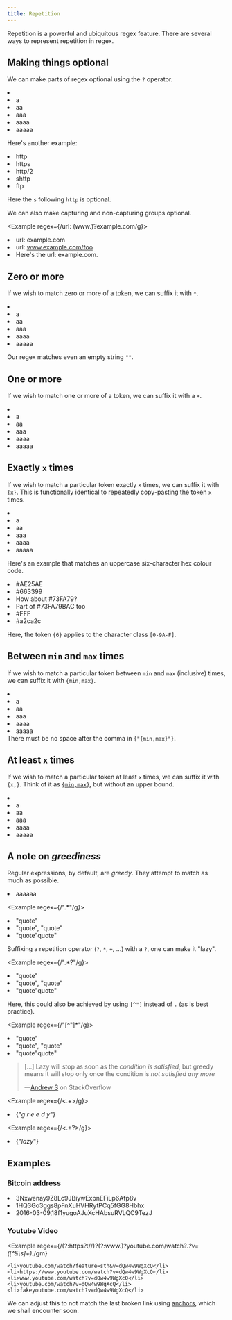 ```yaml
---
title: Repetition
---
```


Repetition is a powerful and ubiquitous regex feature. There are several ways to represent repetition in regex.

## Making things optional

We can make parts of regex optional using the `?` operator.

<Example regex={/a?/g}>
    <li></li>
    <li>a</li>
    <li>aa</li>
    <li>aaa</li>
    <li>aaaa</li>
    <li>aaaaa</li>
</Example>

Here's another example:

<Example regex={/https?/g}>
    <li>http</li>
    <li>https</li>
    <li>http/2</li>
    <li>shttp</li>
    <li>ftp</li>
</Example>

Here the `s` following `http` is optional.

We can also make capturing and non-capturing groups optional.

<Example regex={/url: (www\.)?example\.com/g}>
    <li>url: example.com</li>
    <li>url: www.example.com/foo</li>
    <li>Here's the url: example.com.</li>
</Example>

## Zero or more

If we wish to match zero or more of a token, we can suffix it with `*`.

<Example regex={/a*/g}>
    <li></li>
    <li>a</li>
    <li>aa</li>
    <li>aaa</li>
    <li>aaaa</li>
    <li>aaaaa</li>
</Example>

Our regex matches even an empty string `""`.

## One or more

If we wish to match one or more of a token, we can suffix it with a `+`.

<Example regex={/a+/g}>
    <li></li>
    <li>a</li>
    <li>aa</li>
    <li>aaa</li>
    <li>aaaa</li>
    <li>aaaaa</li>
</Example>

## Exactly `x` times

If we wish to match a particular token exactly `x` times, we can suffix it with `{x}`. This is functionally identical to repeatedly copy-pasting the token `x` times.

<Example regex={/a{3}/g}>
    <li></li>
    <li>a</li>
    <li>aa</li>
    <li>aaa</li>
    <li>aaaa</li>
    <li>aaaaa</li>
</Example>

Here's an example that matches an uppercase six-character hex colour code.

<Example regex={/#[0-9A-F]{6}/g}>
    <li>#AE25AE</li>
    <li>#663399</li>
    <li>How about #73FA79?</li>
    <li>Part of #73FA79BAC too</li>
    <li>#FFF</li>
    <li>#a2ca2c</li>
</Example>

Here, the token `{6}` applies to the character class `[0-9A-F]`.

## Between `min` and `max` times

If we wish to match a particular token between `min` and `max` (inclusive) times, we can suffix it with `{min,max}`.

<Example regex={/a{2,4}/g}>
    <li></li>
    <li>a</li>
    <li>aa</li>
    <li>aaa</li>
    <li>aaaa</li>
    <li>aaaaa</li>
</Example>

<Warning>
    There must be no space after the comma in <code>{"{min,max}"}</code>.
</Warning>

## At least `x` times

If we wish to match a particular token at least `x` times, we can suffix it with `{x,}`. Think of it as [`{min,max}`](#between-min-and-max-times), but without an upper bound.

<Example regex={/a{2,}/g}>
    <li></li>
    <li>a</li>
    <li>aa</li>
    <li>aaa</li>
    <li>aaaa</li>
    <li>aaaaa</li>
</Example>

## A note on _greediness_

Regular expressions, by default, are _greedy_. They attempt to match as much as possible.

<Example regex={/a*/g}>
    <li>aaaaaa</li>
</Example>

<Example regex={/".*"/g}>
    <li>"quote"</li>
    <li>"quote", "quote"</li>
    <li>"quote"quote"</li>
</Example>

Suffixing a repetition operator (`?`, `*`, `+`, …) with a `?`, one can make it "lazy".

<Example regex={/".*?"/g}>
    <li>"quote"</li>
    <li>"quote", "quote"</li>
    <li>"quote"quote"</li>
</Example>

Here, this could also be achieved by using `[^"]` instead of `.` (as is best practice).

<Example regex={/"[^"]*"/g}>
    <li>"quote"</li>
    <li>"quote", "quote"</li>
    <li>"quote"quote"</li>
</Example>

> […] Lazy will stop as soon as the _condition is satisfied_, but greedy means it will stop only once the condition is _not satisfied any more_
>
> —[Andrew S](https://stackoverflow.com/users/966656/andrew-s) on StackOverflow

<Example regex={/<.+>/g}>
    <li>{"<em>g r e e d y</em>"}</li>
</Example>

<Example regex={/<.+?>/g}>
    <li>{"<em>lazy</em>"}</li>
</Example>

## Examples

### Bitcoin address

<Example regex={/([13][a-km-zA-HJ-NP-Z0-9]{26,33})/g}>
    <li>3Nxwenay9Z8Lc9JBiywExpnEFiLp6Afp8v</li>
    <li>1HQ3Go3ggs8pFnXuHVHRytPCq5fGG8Hbhx</li>
    <li>2016-03-09,18f1yugoAJuXcHAbsuRVLQC9TezJ</li>
</Example>

### Youtube Video

<Example
    regex={/(?:https?:\/\/)?(?:www\.)?youtube\.com\/watch\?.*?v=([^&\s]+).*/gm}
>
    <li>youtube.com/watch?feature=sth&v=dQw4w9WgXcQ</li>
    <li>https://www.youtube.com/watch?v=dQw4w9WgXcQ</li>
    <li>www.youtube.com/watch?v=dQw4w9WgXcQ</li>
    <li>youtube.com/watch?v=dQw4w9WgXcQ</li>
    <li>fakeyoutube.com/watch?v=dQw4w9WgXcQ</li>
</Example>

We can adjust this to not match the last broken link using [anchors](/chapters/anchors), which we shall encounter soon.
